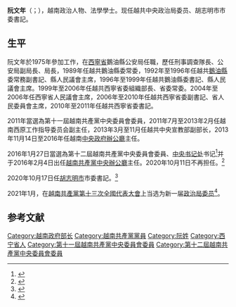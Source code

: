 {{Refimprove|time=2020-10-27T18:56:50+00:00}}
{{Infobox officeholder
| name                = 阮文年
| office              = 
| image               = Nguyen Van Nen.jpg
| width               = 200px
| birth_date          = {{birth date and age|1957|7|14|df=y}}
| birth_place         = {{ROV}}[[西寧省|西寧省]]
| death_date          = 
| death_place         = 
| nationality         = {{VNM}}
| party               = {{VCP}}
| spouse              =
| alma_mater          =
| term_start          = 
| term_end            = 
| office3             = {{SRV}}[[越南政府|中央政府辦公廳]]主任
| predecessor3        = [[武德儋|武德儋]]
| successor3          = [[梅進勇|梅進勇]]
| primeminister3      = [[阮晉勇|阮晉勇]]
| term_start3         = 2013年11月14日
| term_end3           = 2016年4月8日
| office2             = {{VCP}}[[越南共產黨中央委員會|中央辦公廳]]主任
| predecessor2        = [[陳國旺|陳國旺]]
| successor2          = [[黎明興|黎明興]]
| term_start2         = 2016年2月4日
| term_end2           = 2020年10月11日
| office1             = {{VCP}}[[胡志明市|胡志明市]]市委书记
| term_start1         = 2020年10月17日
| term_end1           = 
| predecessor1        = [[阮善仁|阮善仁]]
| successor1          = 
| office4             = {{VCP}}[[西寧省|西寧省]]省委書記
| term_start4         = 2010年9月
| term_end4           = 2011年7月
| predecessor4        = 黎氏彬
| successor4          = {{link-vi|武文芳|Võ Văn Phuông}}
| signature           =
}}

'''阮文年'''（{{lang-vi|Nguyễn Văn Nên}}；{{bd|1957年|7月14日|}}），越南政治人物、法學學士。现任越共中央政治局委员、胡志明市市委書記。

== 生平 ==
阮文年於1975年參加工作，在[[西寧省|西寧省]]鵝油縣公安局任職，歷任刑事調查隊長、公安局副局長、局長，1989年任越共鵝油縣委常委，1992年至1996年任越共[[鵝油縣|鵝油縣]]委常務副書記、縣人民議會主席，1996年至1999年任越共鵝油縣委書記、縣人民議會主席。1999年至2006年任越共西寧省委組織部長、省委常委。2004年至2006年任西寧省人民議會主席，2006年至2010年任越共西寧省委副書記、省人民委員會主席，2010年至2011年任越共西寧省委書記。

2011年當選為第十一屆越南共產黨中央委員會委員，2011年7月至2013年2月任越南西原工作指导委员会副主任，2013年3月至11月任越共中央宣教部副部长，2013年11月14日至2016年任越南[[中央政府辦公廳|中央政府辦公廳]]主任。

2016年1月27日當選為第十二屆越南共產黨中央委員會委員、[[越南共产党中央书记处|中央书记处]]书记<ref>{{Cite web|url=https://world.huanqiu.com/article/9CaKrnJTvOR |title=越共十二届中央政治局委员、总书记、书记处书记等名单正式公布|publisher=[[環球時報|環球時報]]|accessdate=2016-01-28}}</ref>并于2016年2月4日出任[[越南共產黨中央辦公廳|越南共產黨中央辦公廳]]主任。2020年10月11日不再担任。<ref>{{Cite web|url=https://nld.com.vn/thoi-su/ong-nguyen-van-nen-duoc-gioi-thieu-de-bau-lam-bi-thu-thanh-uy-tp-hcm-20201010201426727.htm |title= Ông Nguyễn Văn Nên được giới thiệu để bầu làm Bí thư Thành ủy TP HCM|publisher=[[Người_lao_động|Người lao động]]|archive-date=2020-10-11|language=vi}}</ref>

2020年10月17日任[[胡志明市|胡志明市]]市委書記。<ref>{{Cite web|url=https://vnexpress.net/ong-nguyen-van-nen-lam-bi-thu-thanh-uy-tp-hcm-4177683.html |title=Ông Nguyễn Văn Nên làm Bí thư Thành uỷ TP HCM|publisher=[[VN_Express|VN Express]]|archive-date=2020-10-17|language=vi}}</ref>

2021年1月，在[[越南共產黨第十三次全國代表大會|越南共產黨第十三次全國代表大會]]上当选为新一届[[越南共產黨中央政治局|政治局委员]]<ref>{{cite web |title=阮富仲同志连任越共第十三届中央委员会总书记 |url=https://zh.daihoidang.vn/%E9%98%AE%E5%AF%8C%E4%BB%B2%E5%90%8C%E5%BF%97%E8%BF%9E%E4%BB%BB%E8%B6%8A%E5%85%B1%E7%AC%AC%E5%8D%81%E4%B8%89%E5%B1%8A%E4%B8%AD%E5%A4%AE%E5%A7%94%E5%91%98%E4%BC%9A%E6%80%BB%E4%B9%A6%E8%AE%B0/2807.vnp |website=越通社 |accessdate=2021-01-31 |language=zh-hans}}</ref>。

== 参考文献 ==
{{reflist}}
{{越共中央政治局/13}}
{{Authority control}}
[[Category:越南政府部长|Category:越南政府部长]]
[[Category:越南共產黨黨員|Category:越南共產黨黨員]]
[[Category:阮姓|Category:阮姓]]
[[Category:西宁省人|Category:西宁省人]]
[[Category:第十一屆越南共產黨中央委員會委員|Category:第十一屆越南共產黨中央委員會委員]]
[[Category:第十二屆越南共產黨中央委員會委員|Category:第十二屆越南共產黨中央委員會委員]]
